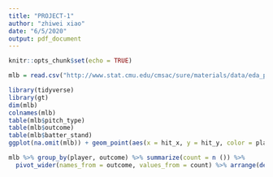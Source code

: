 ```yaml
---
title: "PROJECT-1"
author: "zhiwei xiao"
date: "6/5/2020"
output: pdf_document
---
```


```r
knitr::opts_chunk$set(echo = TRUE)
```

```r
mlb = read.csv("http://www.stat.cmu.edu/cmsac/sure/materials/data/eda_projects/top_hitters_2019_batted_balls.csv")
```

```r
library(tidyverse)
library(gt)
dim(mlb)
colnames(mlb)
table(mlb$pitch_type)
table(mlb$outcome)
table(mlb$batter_stand)
ggplot(na.omit(mlb)) + geom_point(aes(x = hit_x, y = hit_y, color = player), size = 0.4) + geom_smooth(aes(x = hit_x, y = hit_y)) + facet_wrap(vars(outcome))
```

```r
mlb %>% group_by(player, outcome) %>% summarize(count = n ()) %>%
  pivot_wider(names_from = outcome, values_from = count) %>% arrange(desc(home_run))
```


